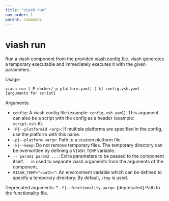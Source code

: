 ```yaml
---
title: "viash run"
nav_order: 1
parent: Commands
---
```


# viash run

Run a viash component from the provided [viash config file](../../config). viash generates a temporary executable and immediately executes it with the given parameters.

Usage:
```
viash run [-P docker/-p platform.yaml] [-k] config.vsh.yaml -- [arguments for script]
```

Arguments:

* `config`: A viash config file (example: `config.vsh.yaml`). This argument can also be a script with the config as a header (example: `script.vsh.R`).
* `-P|--platformid <arg>`: If multiple platforms are specified in the config, use the platform with this name.
* `-p|--platform <arg>`: Path to a custom platform file.
* `-k|--keep`: Do not remove temporary files. The temporary directory can be overwritten by defining a `VIASH_TEMP` variable.
* `-- param1 param2 ...`: Extra parameters to be passed to the component itself. `--` is used to separate viash arguments from the arguments of the component. 
* `VIASH_TEMP="<path>"`: An environment variable which can be defined to specify a temporary directory. By default, `/tmp` is used.

Deprecated arguments:
* `-f|--functionality <arg>`: [deprecated] Path to the functionality file.
